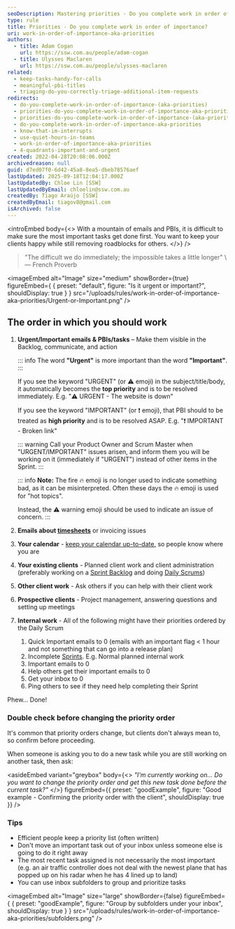 ```yaml
---
seoDescription: Mastering priorities - Do you complete work in order of importance? Learn how to prioritize tasks effectively by following a structured approach.
type: rule
title: Priorities - Do you complete work in order of importance?
uri: work-in-order-of-importance-aka-priorities
authors:
  - title: Adam Cogan
    url: https://ssw.com.au/people/adam-cogan
  - title: Ulysses Maclaren
    url: https://ssw.com.au/people/ulysses-maclaren
related:
  - keep-tasks-handy-for-calls
  - meaningful-pbi-titles
  - triaging-do-you-correctly-triage-additional-item-requests
redirects:
  - do-you-complete-work-in-order-of-importance-(aka-priorities)
  - priorities-do-you-complete-work-in-order-of-importance-aka-priorities
  - priorities-do-you-complete-work-in-order-of-importance-(aka-priorities)
  - do-you-complete-work-in-order-of-importance-aka-priorities
  - know-that-im-interrupts
  - use-quiet-hours-in-teams
  - work-in-order-of-importance-aka-priorities
  - 4-quadrants-important-and-urgent
created: 2022-04-28T20:08:06.000Z
archivedreason: null
guid: d7ed07f0-6d42-45a8-8ea5-dbeb78576aef
lastUpdated: 2025-09-18T12:04:17.000Z
lastUpdatedBy: Chloe Lin [SSW]
lastUpdatedByEmail: chloelin@ssw.com.au
createdBy: Tiago Araújo [SSW]
createdByEmail: tiagov8@gmail.com
isArchived: false
---
```


<introEmbed
  body={<>
With a mountain of emails and PBIs, it is difficult to make sure the most important tasks get done first. You want to keep your clients happy while still removing roadblocks for others.
  </>}
/>
> "The difficult we do immediately; the impossible takes a little longer"
> \— French Proverb

<imageEmbed
  alt="Image"
  size="medium"
  showBorder={true}
  figureEmbed={ {
    preset: "default",
    figure: "Is it urgent or important?",
    shouldDisplay: true
  } }
  src="/uploads/rules/work-in-order-of-importance-aka-priorities/Urgent-or-Important.png"
/>

## The order in which you should work

1. **Urgent/Important emails & PBIs/tasks** – Make them visible in the Backlog, communicate, and action

    ::: info
    The word **"Urgent"** is more important than the word **"Important"**.
    :::

    If you see the keyword "URGENT" (or ⚠️ emoji) in the subject/title/body, it automatically becomes the **top priority** and is to be resolved immediately.
    E.g. "⚠️ URGENT - The website is down"

    If you see the keyword "IMPORTANT" (or ❗ emoji), that PBI should to be treated as **high priority** and is to be resolved ASAP.
    E.g. "❗️ IMPORTANT - Broken link"

    ::: warning
    Call your Product Owner and Scrum Master when "URGENT/IMPORTANT" issues arisen, and inform them you will be working on it (immediately if "URGENT") instead of other items in the Sprint.
    :::

    ::: info
    **Note:** The fire 🔥 emoji is no longer used to indicate something bad, as it can be misinterpreted.
    Often these days the 🔥 emoji is used for "hot topics".

   Instead, the ⚠️ warning emoji should be used to indicate an issue of concern.
   :::

3. **Emails about [timesheets](/do-you-know-how-important-timesheets-are)** or invoicing issues
4. **Your calendar** - [keep your calendar up-to-date,](/calendar-does-your-calendar-always-accurately-show-where-you-are) so people know where you are
5. **Your existing clients** - Planned client work and client administration (preferably working on a [Sprint Backlog](/do-you-know-how-to-manage-the-product-backlog) and doing [Daily Scrums](/methodology-daily-scrums))
6. **Other client work** - Ask others if you can help with their client work
7. **Prospective clients** - Project management, answering questions and setting up meetings
8. **Internal work** - All of the following might have their priorities ordered by the Daily Scrum

   1. Quick Important emails to 0 (emails with an important flag &lt; 1 hour and not something that can go into a release plan)
   2. Incomplete [Sprints](/what-happens-at-a-sprint-planning-meeting). E.g. Normal planned internal work
   3. Important emails to 0
   4. Help others get their important emails to 0
   5. Get your inbox to 0
   6. Ping others to see if they need help completing their Sprint

Phew... Done!

### Double check before changing the priority order

It's common that priority orders change, but clients don't always mean to, so confirm before proceeding.

When someone is asking you to do a new task while you are still working on another task, then ask:

<asideEmbed
  variant="greybox"
  body={<>
    _"I'm currently working on... Do you want to change the priority order and get this new task done before the current task?"_
  </>}
  figureEmbed={{
    preset: "goodExample",
    figure: "Good example - Confirming the priority order with the client",
    shouldDisplay: true
  }}
/>

### Tips

* Efficient people keep a priority list (often written)
* Don't move an important task out of your inbox unless someone else is going to do it right away
* The most recent task assigned is not necessarily the most important (e.g. an air traffic controller does not deal with the newest plane that has popped up on his radar when he has 4 lined up to land)
* You can use inbox subfolders to group and prioritize tasks

<imageEmbed
  alt="Image"
  size="large"
  showBorder={false}
  figureEmbed={ {
    preset: "goodExample",
    figure: "Group by subfolders under your inbox",
    shouldDisplay: true
  } }
  src="/uploads/rules/work-in-order-of-importance-aka-priorities/subfolders.png"
/>
